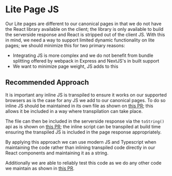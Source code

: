 
<Meta title="Coding Standards/Lite Page JS" />

# Lite Page JS
Our Lite pages are different to our canonical pages in that we do not have the React library available on the client; the library is only available to build the serverside response and React is stripped out of the client JS. With this in mind, we need a way to support limited dynamic functionality on lite pages; we should minimize this for two primary reasons:
- Integrating JS is more complex and we do not benefit from bundle splitting offered by webpack in Express and NextJS's in built support
- We want to minimize page weight, JS adds to this

## Recommended Approach
It is important any inline JS is transpiled to ensure it works on our supported browsers as is the case for any JS we add to our canonical pages. To do so inline JS should be maintained in its own file as shown on [this PR](https://github.com/bbc/simorgh/pull/12360/files#diff-bc423afafae9fdc5e0704ecc79da153814074be3a9c5c88de299dde09667a5bc); this allows it be included in a way where transpilation can take place.

The file can then be included in the serverside response via the `toString()` api as is shown on [this PR](https://github.com/bbc/simorgh/pull/12360/files#diff-7740db73fb905cc3cb804a52fc779531d18dab5bd04724335dd5237481149defR30); the inline script can be transpiled at build time ensuring the transpiled JS is included in the page response appropriately.

By applying this approach we can use modern JS and Typescript when maintaining the code rather than inlining transpiled code directly in our React components and maintaining it as a string.

Additionally we are able to reliably test this code as we do any other code we maintain as shown in [this PR](https://github.com/bbc/simorgh/pull/12360/files#diff-a2444976147693573560a81ce6e248fa83e719d9474f021ba94707f0225560c4R2).